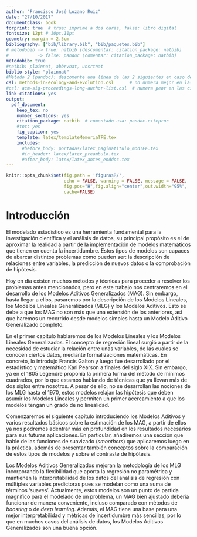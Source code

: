 ```yaml
---
author: "Francisco José Lozano Ruiz"
date: "27/10/2017"
documentclass: book
forprint: true  # true: imprime a dos caras, false: libro digital
fontsize: 12pt # 10pt,11pt
geometry: margin = 2.5cm 
bibliography: ["bib/library.bib", "bib/paquetes.bib"]
# metodobib -> true: natbib (descomentar: citation_package: natbib) 
#           -> false: pandoc (comentar: citation_package: natbib)
metodobib: true
#natbib: plainnat, abbrvnat, unsrtnat
biblio-style: "plainnat"
#Método 2 (pandoc): descomente una línea de las 2 siguientes en caso de usarlo
csl: methods-in-ecology-and-evolution.csl      # no numera mejor en las citas
#csl: acm-sig-proceedings-long-author-list.csl  # numera peor en las citas
link-citations: yes
output: 
  pdf_document:
    keep_tex: no
    number_sections: yes
    citation_package: natbib  # comentado usa: pandoc-citeproc
    #toc: yes
    fig_caption: yes
    template: latex/templateMemoriaTFE.tex
    includes:
      #before_body: portadas/latex_paginatitulo_modTFE.tex
      #in_header: latex/latex_preambulo.tex
      #after_body: latex/latex_antes_enddoc.tex
---
```


```r
knitr::opts_chunk$set(fig.path = 'figurasR/',
                      echo = FALSE, warning = FALSE, message = FALSE,
                      fig.pos="H",fig.align="center",out.width="95%",
                      cache=FALSE)

```

<!-- \setcounter{chapter}{2} -->

<!-- \setcounter{chapter}{2} escribir 2 para capítulo 3  -->

<!-- \pagenumbering{arabic} -->

```{=tex}
\ifdefined\ifprincipal
\else
\setlength{\parindent}{1em}
\pagestyle{fancy}
\setcounter{tocdepth}{4}
\tableofcontents
```
<!-- \nocite{*} -->

\fi

```{=tex}
\ifdefined\ifdoblecara
\fancyhead{}{}
\fancyhead[LE,RO]{\scriptsize\rightmark}
\fancyfoot[LO,RE]{\scriptsize\slshape \leftmark}
\fancyfoot[C]{}
\fancyfoot[LE,RO]{\footnotesize\thepage}
\else
\fancyhead{}{}
\fancyhead[RO]{\scriptsize\rightmark}
\fancyfoot[LO]{\scriptsize\slshape \leftmark}
\fancyfoot[C]{}
\fancyfoot[RO]{\footnotesize\thepage}
\fi
\renewcommand{\headrulewidth}{0.4pt}
\renewcommand{\footrulewidth}{0.4pt}
```
# Introducción 

  El modelado estadístico es una herramienta fundamental para la investigación científica y el análisis de datos, su principal propósito es el de aproximar la realidad a partir de la implementación de modelos matemáticos que tienen en cuenta la incertidumbre. Estos tipos de modelos son capaces de abarcar distintos problemas como pueden ser: la descripción de relaciones entre variables, la predicción de nuevos datos o la comprobación de hipótesis. 

   Hoy en día existen muchos métodos y técnicas para proceder a resolver los problemas antes mencionados, pero en este trabajo nos centraremos en el desarrollo de los Modelos Aditivos Generalizados (MAG). Sin embargo, hasta llegar a ellos, pasaremos por la descripción de los Modelos Lineales, los Modelos Lineales Generalizados (MLG) y los Modelos Aditivos. Esto se debe a que los MAG no son más que una extensión de los anteriores, así que haremos un recorrido desde modelos simples hasta un Modelo Aditivo Generalizado completo.
   
   En el primer capítulo hablaremos de los Modelos Lineales y los Modelos Lineales Generalizados. El concepto de regresión lineal surgió a partir de la necesidad de estudiar la relación entre unas variables, de las cuales se conocen ciertos datos, mediante formalizaciones matemáticas. En concreto, lo introdujo Francis Galton y luego fue desarrollado por el estadístico y matemático Karl Pearson a finales del siglo XIX. Sin embargo, ya en el 1805 Legendre proponía la primera forma del método de mínimos cuadrados, por lo que estamos hablando de técnicas que ya llevan más de dos siglos entre nosotros. A pesar de ello, no se desarrollan las nociones de los MLG hasta el 1970, estos modelos relajan las hipótesis que deben asumir los Modelos Lineales y permiten un primer acercamiento a que los modelos tengan un grado de no linealidad.
   
  Comenzaremos el siguiente capítulo introduciendo los Modelos Aditivos y varios resultados básicos sobre la estimación de los MAG, a partir de ellos ya nos podremos adentrar más en profundidad en los resultados necesarios para sus futuras aplicaciones. En particular, añadiremos una sección que hable de las funciones de suavizado (*smoothers*) que aplicaremos luego en la práctica, además de presentar también conceptos sobre la comparación de estos tipos de modelos y sobre el contraste de hipótesis. 
  
  Los Modelos Aditivos Generalizados mejoran la metodología de los MLG incorporando la flexibilidad que aporta la regresión no paramétrica y mantienen la interpretabilidad de los datos del análisis de regresión con múltiples variables predictoras pues se modelan como una suma de términos 'suaves'. Actualmente, estos modelos son un punto de partida magnífico para el modelado de un problema, un MAG bien ajustado debería funcionar de manera conveniente, incluso comparado con métodos de *boosting* o de *deep learning*. Además, el MAG tiene una base para una mejor interpretabilidad y métricas de incertidumbre más sencillas, por lo que en muchos casos del análisis de datos, los Modelos Aditivos Generalizados son una buena opción.
